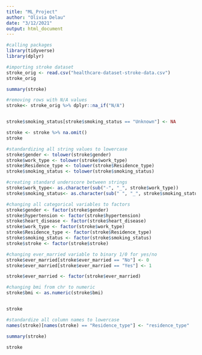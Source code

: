 ```yaml
---
title: "ML_Project"
author: "Olivia Delau"
date: "3/12/2021"
output: html_document
---
```


```r
#calling packages
library(tidyverse)
library(dplyr)
```

```r
#importing stroke dataset
stroke_orig <- read.csv("healthcare-dataset-stroke-data.csv")
stroke_orig
```
```r
summary(stroke)
```
```r
#removing rows with N/A values
stroke<- stroke_orig %>% dplyr::na_if("N/A")


stroke$smoking_status[stroke$smoking_status == "Unknown"] <- NA

stroke <- stroke %>% na.omit()
stroke
```

```r
#standardizing all string values to lowercase
stroke$gender <- tolower(stroke$gender)
stroke$work_type <- tolower(stroke$work_type)
stroke$Residence_type <- tolower(stroke$Residence_type)
stroke$smoking_status <- tolower(stroke$smoking_status)

#creating standard underscore between strings
stroke$work_type<- as.character(sub("-", "_", stroke$work_type))
stroke$smoking_status<- as.character(sub(" ", "_", stroke$smoking_status))
```

```r
#changing all categorical variables to factors
stroke$gender <- factor(stroke$gender)
stroke$hypertension <- factor(stroke$hypertension)
stroke$heart_disease <- factor(stroke$heart_disease)
stroke$work_type <- factor(stroke$work_type)
stroke$Residence_type <- factor(stroke$Residence_type)
stroke$smoking_status <- factor(stroke$smoking_status)
stroke$stroke <- factor(stroke$stroke)

#changing ever_married variable to binary 1/0 for yes/no
stroke$ever_married[stroke$ever_married == "No"] <- 0
stroke$ever_married[stroke$ever_married == "Yes"] <- 1

stroke$ever_married <- factor(stroke$ever_married)

#changing bmi from chr to numeric
stroke$bmi <- as.numeric(stroke$bmi)


stroke
```
```r
#standardize all column names to lowercase
names(stroke)[names(stroke) == "Residence_type"] <- "residence_type"
```

```r
summary(stroke)
```

```r
stroke
```